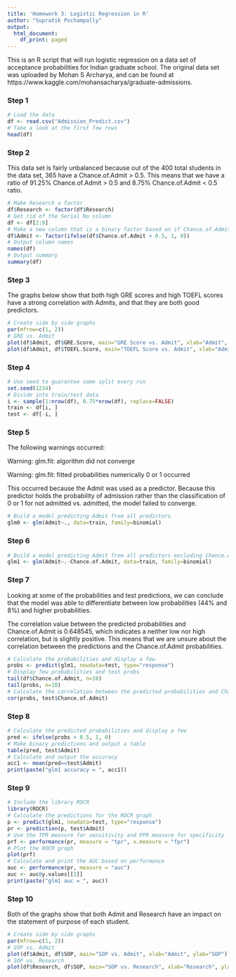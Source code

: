 ---
title: 'Homework 3: Logistic Regression in R'
author: "Supratik Pochampally"
output:
  html_document:
    df_print: paged
---

This is an R script that will run logistic regression on a data set of acceptance probabilities for Indian graduate school. The original data set was uploaded by Mohan S Archarya, and can be found at https://www.kaggle.com/mohansacharya/graduate-admissions.

### Step 1

```{r}
# Load the data
df <- read.csv("Admission_Predict.csv")
# Take a look at the first few rows
head(df)
```

### Step 2

This data set is fairly unbalanced because out of the 400 total students in the data set, 365 have a Chance.of.Admit > 0.5. This means that we have a ratio of 91.25% Chance.of.Admit > 0.5 and 8.75% Chance.of.Admit < 0.5 ratio.

```{r}
# Make Research a factor
df$Research <- factor(df$Research)
# Get rid of the Serial No column
df <- df[2:9]
# Make a new column that is a binary factor based on if Chance.of.Admit > 0.5
df$Admit <- factor(ifelse(df$Chance.of.Admit > 0.5, 1, 0))
# Output column names
names(df)
# Output summary
summary(df)
```

### Step 3

The graphs below show that both high GRE scores and high TOEFL scores have a strong correlation with Admits, and that they are both good predictors.  

```{r, warning=FALSE}
# Create side by side graphs
par(mfrow=c(1, 2))
# GRE vs. Admit
plot(df$Admit, df$GRE.Score, main="GRE Score vs. Admit", xlab="Admit", ylab="GRE Score")
plot(df$Admit, df$TOEFL.Score, main="TOEFL Score vs. Admit", xlab="Admit", ylab="TOEFL Score")
```

### Step 4

```{r}
# Use seed to guarantee same split every run
set.seed(1234)
# Divide into train/test data
i <- sample(1:nrow(df), 0.75*nrow(df), replace=FALSE)
train <- df[i, ]
test <- df[-i, ]
```

### Step 5

The following warnings occurred:

Warning: glm.fit: algorithm did not converge

Warning: glm.fit: fitted probabilities numerically 0 or 1 occurred

This occurred because the Admit was used as a predictor. Because this predictor holds the probability of admission rather than the classification of 0 or 1 for not admitted vs. admitted, the model failed to converge. 


```{r}
# Build a model predicting Admit from all predictors
glm0 <- glm(Admit~., data=train, family=binomial)
```

### Step 6

```{r}
# Build a model predicting Admit from all predictors excluding Chance.of.Admit
glm1 <- glm(Admit~.-Chance.of.Admit, data=train, family=binomial)
```

### Step 7

Looking at some of the probabilities and test predictions, we can conclude that the model was able to differentiate between low probabilities (44% and 8%) and higher probabilities.

The correlation value between the predicted probabilities and Chance.of.Admit is 0.648545, which indicates a neither low nor high correlation, but is slightly positive. This means that we are unsure about the correlation between the predictions and the Chance.of.Admit probabilities.  

```{r}
# Calculate the probabilities and display a few 
probs <- predict(glm1, newdata=test, type="response")
# Display few probabilities and test probs
tail(df$Chance.of.Admit, n=10)
tail(probs, n=10)
# Calculate the correlation between the predicted probabilities and Chance.of.Admit
cor(probs, test$Chance.of.Admit)
```

### Step 8
```{r}
# Calculate the predicted probabilities and display a few
pred <- ifelse(probs > 0.5, 1, 0)
# Make binary predictions and output a table
table(pred, test$Admit)
# Calculate and output the accuracy
acc1 <- mean(pred==test$Admit)
print(paste("glm1 accuracy = ", acc1))
```

### Step 9
```{r}
# Include the library ROCR
library(ROCR)
# Calculate the predictions for the ROCR graph
p <- predict(glm1, newdata=test, type="response")
pr <- prediction(p, test$Admit)
# Use the TPR measure for sensitivity and FPR measure for specificity
prf <- performance(pr, measure = "tpr", x.measure = "fpr")
# Plot the ROCR graph
plot(prf)
# Calculate and print the AUC based on performance
auc <- performance(pr, measure = "auc")
auc <- auc@y.values[[1]]
print(paste("glm1 auc = ", auc))
```

### Step 10

Both of the graphs show that both Admit and Research have an impact on the statement of purpose of each student.  

```{r}
# Create side by side graphs
par(mfrow=c(1, 2))
# SOP vs. Admit
plot(df$Admit, df$SOP, main="SOP vs. Admit", xlab="Admit", ylab="SOP")
# SOP vs. Research
plot(df$Research, df$SOP, main="SOP vs. Research", xlab="Research", ylab="SOP")
```